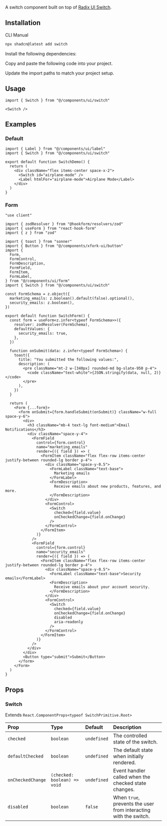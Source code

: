 
<ComponentPreview demoName="switch-demo"  />

A switch component built on top of [Radix UI Switch](https://www.radix-ui.com/primitives/docs/components/switch).

## Installation

<Tabs defaultValue="cli">

<TabsList>
  <TabsTrigger value="cli">CLI</TabsTrigger>
  <TabsTrigger value="manual">Manual</TabsTrigger>
</TabsList>

<TabsContent value="cli">

```bash
npx shadcn@latest add switch
```

</TabsContent>

<TabsContent value="manual">

<Steps>

<Step>Install the following dependencies:</Step>

<InstallBlock packageName="@radix-ui/react-switch" />

<Step>Copy and paste the following code into your project.</Step>

<ComponentSource name="switch" />

<Step>Update the import paths to match your project setup.</Step>

</Steps>

</TabsContent>

</Tabs>

## Usage

```tsx
import { Switch } from "@/components/ui/switch"
```

```tsx
<Switch />
```

## Examples

### Default

<ComponentPreview demoName="switch-demo"  />

```tsx
import { Label } from "@/components/ui/label"
import { Switch } from "@/components/ui/switch"

export default function SwitchDemo() {
  return (
    <div className="flex items-center space-x-2">
      <Switch id="airplane-mode" />
      <Label htmlFor="airplane-mode">Airplane Mode</Label>
    </div>
  )
}
```

### Form

<ComponentPreview demoName="switch-form"  />

```tsx
"use client"

import { zodResolver } from "@hookform/resolvers/zod"
import { useForm } from "react-hook-form"
import { z } from "zod"

import { toast } from "sonner"
import { Button } from "@/components/xfork-ui/button"
import {
  Form,
  FormControl,
  FormDescription,
  FormField,
  FormItem,
  FormLabel,
} from "@/components/ui/form"
import { Switch } from "@/components/ui/switch"

const FormSchema = z.object({
  marketing_emails: z.boolean().default(false).optional(),
  security_emails: z.boolean(),
})

export default function SwitchForm() {
  const form = useForm<z.infer<typeof FormSchema>>({
    resolver: zodResolver(FormSchema),
    defaultValues: {
      security_emails: true,
    },
  })

  function onSubmit(data: z.infer<typeof FormSchema>) {
    toast({
      title: "You submitted the following values:",
      description: (
        <pre className="mt-2 w-[340px] rounded-md bg-slate-950 p-4">
          <code className="text-white">{JSON.stringify(data, null, 2)}</code>
        </pre>
      ),
    })
  }

  return (
    <Form {...form}>
      <form onSubmit={form.handleSubmit(onSubmit)} className="w-full space-y-6">
        <div>
          <h3 className="mb-4 text-lg font-medium">Email Notifications</h3>
          <div className="space-y-4">
            <FormField
              control={form.control}
              name="marketing_emails"
              render={({ field }) => (
                <FormItem className="flex flex-row items-center justify-between rounded-lg border p-4">
                  <div className="space-y-0.5">
                    <FormLabel className="text-base">
                      Marketing emails
                    </FormLabel>
                    <FormDescription>
                      Receive emails about new products, features, and more.
                    </FormDescription>
                  </div>
                  <FormControl>
                    <Switch
                      checked={field.value}
                      onCheckedChange={field.onChange}
                    />
                  </FormControl>
                </FormItem>
              )}
            />
            <FormField
              control={form.control}
              name="security_emails"
              render={({ field }) => (
                <FormItem className="flex flex-row items-center justify-between rounded-lg border p-4">
                  <div className="space-y-0.5">
                    <FormLabel className="text-base">Security emails</FormLabel>
                    <FormDescription>
                      Receive emails about your account security.
                    </FormDescription>
                  </div>
                  <FormControl>
                    <Switch
                      checked={field.value}
                      onCheckedChange={field.onChange}
                      disabled
                      aria-readonly
                    />
                  </FormControl>
                </FormItem>
              )}
            />
          </div>
        </div>
        <Button type="submit">Submit</Button>
      </form>
    </Form>
  )
}
```

## Props

### Switch

Extends `React.ComponentProps<typeof SwitchPrimitive.Root>`

| Prop | Type | Default | Description |
| :-- | :-- | :-- | :-- |
| `checked` | `boolean` | `undefined` | The controlled state of the switch. |
| `defaultChecked` | `boolean` | `undefined` | The default state when initially rendered. |
| `onCheckedChange` | `(checked: boolean) => void` | `undefined` | Event handler called when the checked state changes. |
| `disabled` | `boolean` | `false` | When `true`, prevents the user from interacting with the switch. |